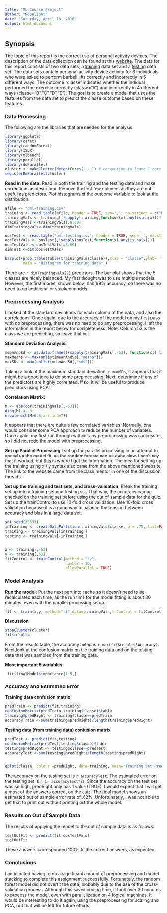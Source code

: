 ```yaml
---
title: "ML Course Project"
author: "Moonlight"
date: "Saturday, April 16, 2016"
output: html_document
---
```


## Synopsis 
The topic of this report is the correct use of personal activity devices. The description of the data collection can be found at this [website](http://groupware.les.inf.puc-rio.br/har). The data for this report consists of two data sets, a [training](https://d396qusza40orc.cloudfront.net/predmachlearn/pml-training.csv) data set and a [testing](https://d396qusza40orc.cloudfront.net/predmachlearn/pml-testing.csv) data set. The data sets contain personal activity device activity for 6 individuals who were asked to perform barbell lifts correctly and incorrectly in 5 different ways. The outcome "classe" indicates whether the indidual performed the exercise correctly (classe="A") and incorrectly in 4 different ways (classe="B","C","D","E"). The goal is to create a model that uses the features from the data set to predict the classe outcome based on these features. 

### Data Processing
The following are the libraries that are needed for the analysis
```r
library(ggplot2)
library(caret)
library(randomForest)
library(ISLR)
library(mlbench)
library(parallel)
library(doParallel)
cluster <- makeCluster(detectCores() - 1) # convention to leave 1 core for OS
registerDoParallel(cluster)

```

**Read in the data:** Read in both the training and the testing data and make corrections as described. Remove the first few columns as they are not useful as predictors. Plot histograms of the outcome variable to look at the distribution.

```r
afile <- "pml-training.csv"
training <- read.table(afile, header = TRUE, sep=',', na.strings = c("NA",""))
trainingVals <- training[,!sapply(training,function(x) any(is.na(x)))]
trainingVals <-trainingVals[,8:60]
dimTrainingVals<-dim(trainingVals)

oosTest <- read.table("pml-testing.csv", header = TRUE, sep=',', na.strings = c("NA",""))
oosTestVals <- oosTest[,!sapply(oosTest,function(x) any(is.na(x)))]
oosTestVals <-oosTestVals[,8:60]
dimTest <-dim(oosTestVals)

barplot(prop.table(table(trainingVals$classe)),xlab = "classe",ylab=  "percentage", 
        main = "Histogram for training data" )


```

There are `r dimTrainingVals[2]` predictors. The bar plot shows that the 5 classes are nicely balanced. My first thought was to use multiple models. However, the first model, shown below, had 99% accuracy, so there was no need to do additional or stacked models.

### Preprocessing Analysis
I looked at the standard deviations for each column of the data, and also the correlations.  Once again, due to the accuracy of the model on my first pass with no preprocessing, there was no need to do any preprocessing. I left the information in the report below for completeness. Note: Column 53 is the class we are predicting, so leave that out.

**Standard Deviation Analysis:**

```r
meanAndSd <- as.data.frame(t(sapply(trainingVals[,-53], function(cl) list(means=mean(cl), sds=sd(cl)))))
maxMeans <- max(unlist(meanAndSd[,"means"]))
maxSDs <- max(unlist(meanAndSd[,"sds"]))

```
Taking a look at the maximum standard deviation, `r maxSDs`, it appears that it might be a good idea to do some preprocessing. Next, deterimine if any of the predictors are highly correlated. If so, it wil be useful to produce predictors using PCA. 

**Correlation Matrix:**

```r
M <- abs(cor(trainingVals[,-53]))
diag(M) <- 0
nrow(which(M>0.8,arr.ind=T))

```

It appears that there are quite a few correlated variables. Normally, one would consider some PCA approach to reduce the number of variables. Once again, my first run through without any preprocessing was successful, so I did not redo the model with preprocessing.  

**Set up Parallel Processing** 
I set up the parallel processing in an attempt to speed up the model fit, as the random forests can be quite slow. I can't say that it worked, but [this](https://github.com/lgreski/datasciencectacontent/blob/master/markdown/pml-randomForestPerformance.md) is where I got the information. The idea for setting up the training using x / y syntax also came from the above mentioned website. The link to the website came from the class mentor in one of the discussion threads. 

**Set up the training and test sets, and cross-validation**:
Break the training set up into a training set and testing set. That way, the accuracy can be checked on the training set before using the out of sample data for the quiz. Set up the trainControl to use 10-fold cross validation. Use 10-fold cross validation because it is a  good way to balance the tension between accuracy and bias in a large data set. 
 

```r
set.seed(35533)
inTraining <- createDataPartition(trainingVals$classe, p = .75, list=FALSE)
training <- trainingVals[inTraining,]
testing <- trainingVals[-inTraining,]


x <- training[,-53]
y <- training[,53]
fitControl <- trainControl(method = "cv",
                           number = 10,
                           allowParallel = TRUE)
```

### Model Analysis 

**Run the model:**
Put the next part into cache so it doesn't need to be recalculated each time, as the run time for the model fitting is about 30 minutes, even with the parallel processing setup.

```r
fit <- train(x,y, method="rf",data=trainingVals,trControl = fitControl)

```

**Discussion**

```r
stopCluster(cluster)
fit$results

```

From the results table, the accuracy noted is `r max(fit$results$Accuracy)`.  Next,look at the confusion matrix on the training data and on the testing data that was sampled from the training data. 

**Most important 5 variables:** 

```r
 fit$finalModel$importance[1:5,]
```

### Accuracy and Estimated Error
**Training data confusion matrix**
```r
predTrain <- predict(fit,training)
confusionMatrix(predTrain,training$classe)$table
training$predRight <- training$classe==predTrain
accuracyTrain <-sum(training$predRight)/length(training$predRight)
```

**Testing data (from training data) confusion matrix**

```r

predTest <- predict(fit,testing)
confusionMatrix(predTest,testing$classe)$table
testing$predRight <- testing$classe==predTest
accuracyTest <-sum(testing$predRight)/length(testing$predRight)


qplot(classe, colour =predRight, data=training, main="Training Set Predictions")

```


The accuracy on the testing set is `r accuracyTest`. The estimated error on the testing set is `r 1- accuracyTest^20 `. Since the accuracy on the test set was so high, predRight only has 1 value (TRUE). I would expect that I will get a most of the answers correct on the quiz. The final model shows an estimated out of sample error rate of .62%. Unfortunately, I was not able to get that to print out without printing out the whole model.


### Results on Out of Sample Data

The results of applying the model to the out of sample data is as follows:

```r

testOutFit <- predict(fit,oosTestVals)
testOutFit

```

These answers corresponded 100% to the correct answers, as expected.

### Conclusions
I anticipated having to do a significant amount of preprocessing and model stacking to complete this assignment successfully. Fortunately, the random forest model did not overfit the data, probably due to the use of the cross-validation process. Although this saved coding time, it took over 30 minutes to process the model, even with parallelization on 4 logical machines. It would be interesting to do it again, using the preprocessing for scaling and PCA, but that will be left for future efforts.
